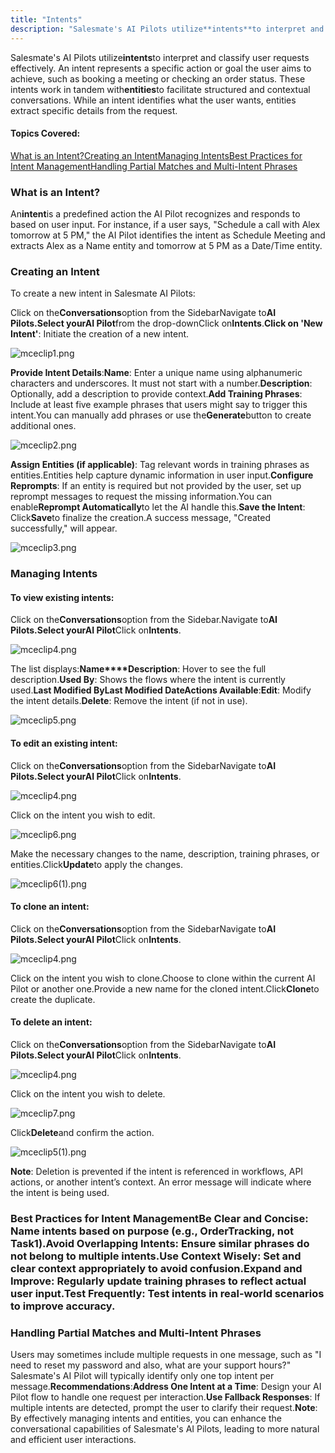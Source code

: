 ```yaml
---
title: "Intents"
description: "Salesmate's AI Pilots utilize**intents**to interpret and classify user requests effectively. An intent represents a specific action or goal the user a..."
---
```


Salesmate's AI Pilots utilize**intents**to interpret and classify user requests effectively. An intent represents a specific action or goal the user aims to achieve, such as booking a meeting or checking an order status. These intents work in tandem with**entities**to facilitate structured and contextual conversations. While an intent identifies what the user wants, entities extract specific details from the request.

#### Topics Covered:

[What is an Intent?](https://support.salesmate.io/hc/en-us/articles/45878659301145-Intents#h_01JV9TDRHEHVZZGKJS4VRGNJSV)[Creating an Intent](https://support.salesmate.io/hc/en-us/articles/45878659301145-Intents#h_01JV9TDRHEK5H650HF9GYRT9ZN)[Managing Intents](https://support.salesmate.io/hc/en-us/articles/45878659301145-Intents#h_01JV9TDRHEB3FJXFJFQXEFS469)[Best Practices for Intent Management](https://support.salesmate.io/hc/en-us/articles/45878659301145-Intents#h_01JV9TDRHFJQ0ZFE92KZ2WV9HP)[Handling Partial Matches and Multi-Intent Phrases](https://support.salesmate.io/hc/en-us/articles/45878659301145-Intents#h_01JV9TDRHFWFKCBED7Y4VDTQD6)

### What is an Intent?

An**intent**is a predefined action the AI Pilot recognizes and responds to based on user input. For instance, if a user says, "Schedule a call with Alex tomorrow at 5 PM," the AI Pilot identifies the intent as Schedule Meeting and extracts Alex as a Name entity and tomorrow at 5 PM as a Date/Time entity.

### Creating an Intent

To create a new intent in Salesmate AI Pilots:

Click on the**Conversations**option from the SidebarNavigate to**AI Pilots.**Select your**AI Pilot**from the drop-downClick on**Intents**.**Click on 'New Intent'**: Initiate the creation of a new intent.

![mceclip1.png](./images/mceclip1-4.png)

**Provide Intent Details**:**Name**: Enter a unique name using alphanumeric characters and underscores. It must not start with a number.**Description**: Optionally, add a description to provide context.**Add Training Phrases**:
Include at least five example phrases that users might say to trigger this intent.You can manually add phrases or use the**Generate**button to create additional ones.

![mceclip2.png](./images/mceclip2-4.png)

**Assign Entities (if applicable)**:
Tag relevant words in training phrases as entities.Entities help capture dynamic information in user input.**Configure Reprompts**:
If an entity is required but not provided by the user, set up reprompt messages to request the missing information.You can enable**Reprompt Automatically**to let the AI handle this.**Save the Intent**:
Click**Save**to finalize the creation.A success message, "Created successfully," will appear.

![mceclip3.png](./images/mceclip3-4.png)

### Managing Intents

#### To view existing intents:

Click on the**Conversations**option from the Sidebar.Navigate to**AI Pilots.**Select your**AI Pilot**Click on**Intents**.

![mceclip4.png](./images/mceclip4-3.png)

The list displays:**Name****Description**: Hover to see the full description.**Used By**: Shows the flows where the intent is currently used.**Last Modified By****Last Modified Date****Actions Available**:**Edit**: Modify the intent details.**Delete**: Remove the intent (if not in use).

![mceclip5.png](./images/mceclip5-3.png)

#### To edit an existing intent:

Click on the**Conversations**option from the SidebarNavigate to**AI Pilots.**Select your**AI Pilot**Click on**Intents**.

![mceclip4.png](./images/mceclip4-3.png)

Click on the intent you wish to edit.

![mceclip6.png](./images/mceclip6-3.png)

Make the necessary changes to the name, description, training phrases, or entities.Click**Update**to apply the changes.

![mceclip6(1).png](./images/mceclip61.png)

#### To clone an intent:

Click on the**Conversations**option from the SidebarNavigate to**AI Pilots.**Select your**AI Pilot**Click on**Intents**.

![mceclip4.png](./images/mceclip4-3.png)

Click on the intent you wish to clone.Choose to clone within the current AI Pilot or another one.Provide a new name for the cloned intent.Click**Clone**to create the duplicate.

#### To delete an intent:

Click on the**Conversations**option from the SidebarNavigate to**AI Pilots.**Select your**AI Pilot**Click on**Intents**.

![mceclip4.png](./images/mceclip4-3.png)

Click on the intent you wish to delete.

![mceclip7.png](./images/mceclip7-4.png)

Click**Delete**and confirm the action.

![mceclip5(1).png](./images/mceclip51.png)

**Note**: Deletion is prevented if the intent is referenced in workflows, API actions, or another intent’s context. An error message will indicate where the intent is being used.

### Best Practices for Intent Management**Be Clear and Concise**: Name intents based on purpose (e.g., OrderTracking, not Task1).**Avoid Overlapping Intents**: Ensure similar phrases do not belong to multiple intents.**Use Context Wisely**: Set and clear context appropriately to avoid confusion.**Expand and Improve**: Regularly update training phrases to reflect actual user input.**Test Frequently**: Test intents in real-world scenarios to improve accuracy.

### Handling Partial Matches and Multi-Intent Phrases

Users may sometimes include multiple requests in one message, such as "I need to reset my password and also, what are your support hours?" Salesmate's AI Pilot will typically identify only one top intent per message.**Recommendations**:**Address One Intent at a Time**: Design your AI Pilot flow to handle one request per interaction.**Use Fallback Responses**: If multiple intents are detected, prompt the user to clarify their request.**Note**: By effectively managing intents and entities, you can enhance the conversational capabilities of Salesmate's AI Pilots, leading to more natural and efficient user interactions.
